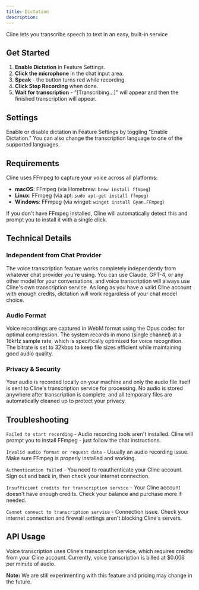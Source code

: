 ```yaml
---
title: Dictation
description:
---
```


Cline lets you transcribe speech to text in an easy, built-in service

## Get Started

1. **Enable Dictation** in Feature Settings.
2. **Click the microphone** in the chat input area.
3. **Speak** - the button turns red while recording.
4. **Click Stop Recording** when done.
5. **Wait for transcription** - "[Transcribing...]" will appear and then the finished transcription will appear.

## Settings

Enable or disable dictation in Feature Settings by toggling "Enable Dictation." You can also change the transcription language to one of the supported languages.

## Requirements

Cline uses FFmpeg to capture your voice across all platforms:

-   **macOS**: FFmpeg (via Homebrew: `brew install ffmpeg`)
-   **Linux**: FFmpeg (via apt: `sudo apt-get install ffmpeg`)
-   **Windows**: FFmpeg (via winget: `winget install Gyan.FFmpeg`)

If you don't have FFmpeg installed, Cline will automatically detect this and prompt you to install it with a single click.

## Technical Details

### Independent from Chat Provider

The voice transcription feature works completely independently from whatever chat provider you're using. You can use Claude, GPT-4, or any other model for your conversations, and voice transcription will always use Cline's own transcription service. As long as you have a valid Cline account with enough credits, dictation will work regardless of your chat model choice.

### Audio Format

Voice recordings are captured in WebM format using the Opus codec for optimal compression. The system records in mono (single channel) at a 16kHz sample rate, which is specifically optimized for voice recognition. The bitrate is set to 32kbps to keep file sizes efficient while maintaining good audio quality.

### Privacy & Security

Your audio is recorded locally on your machine and only the audio file itself is sent to Cline's transcription service for processing. No audio is stored anywhere after transcription is complete, and all temporary files are automatically cleaned up to protect your privacy.

## Troubleshooting

`Failed to start recording` - Audio recording tools aren't installed. Cline will prompt you to install FFmpeg - just follow the chat instructions.

`Invalid audio format or request data` - Usually an audio recording issue. Make sure FFmpeg is properly installed and working.

`Authentication failed` - You need to reauthenticate your Cline account. Sign out and back in, then check your internet connection.

`Insufficient credits for transcription service` - Your Cline account doesn't have enough credits. Check your balance and purchase more if needed.

`Cannot connect to transcription service` - Connection issue. Check your internet connection and firewall settings aren't blocking Cline's servers.

## API Usage

Voice transcription uses Cline's transcription service, which requires credits from your Cline account. Currently, voice transcription is billed at $0.006 per minute of audio.

**Note:** We are still experimenting with this feature and pricing may change in the future.
